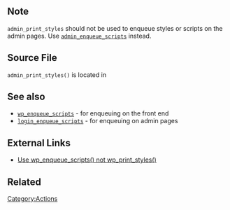 == Note ==
<code>admin_print_styles</code> should not be used to enqueue styles or scripts on the admin pages. Use <code>[[Plugin_API/Action_Reference/admin_enqueue_scripts|admin_enqueue_scripts]]</code> instead.

== Source File ==

<tt>admin_print_styles()</tt> is located in {{Trac|wp-includes/functions.wp-styles.php}}

== See also ==
* <code>[[Plugin_API/Action_Reference/wp_enqueue_scripts|wp_enqueue_scripts]]</code> - for enqueuing on the front end
* <code>[[Plugin_API/Action_Reference/login_enqueue_scripts|login_enqueue_scripts]]</code> - for enqueuing on admin pages

== External Links ==
* [http://make.wordpress.org/core/2011/12/12/use-wp_enqueue_scripts-not-wp_print_styles-to-enqueue-scripts-and-styles-for-the-frontend/ Use wp_enqueue_scripts() not wp_print_styles()]

== Related ==
{{Enqueue Functions Related}}

[[Category:Actions]]